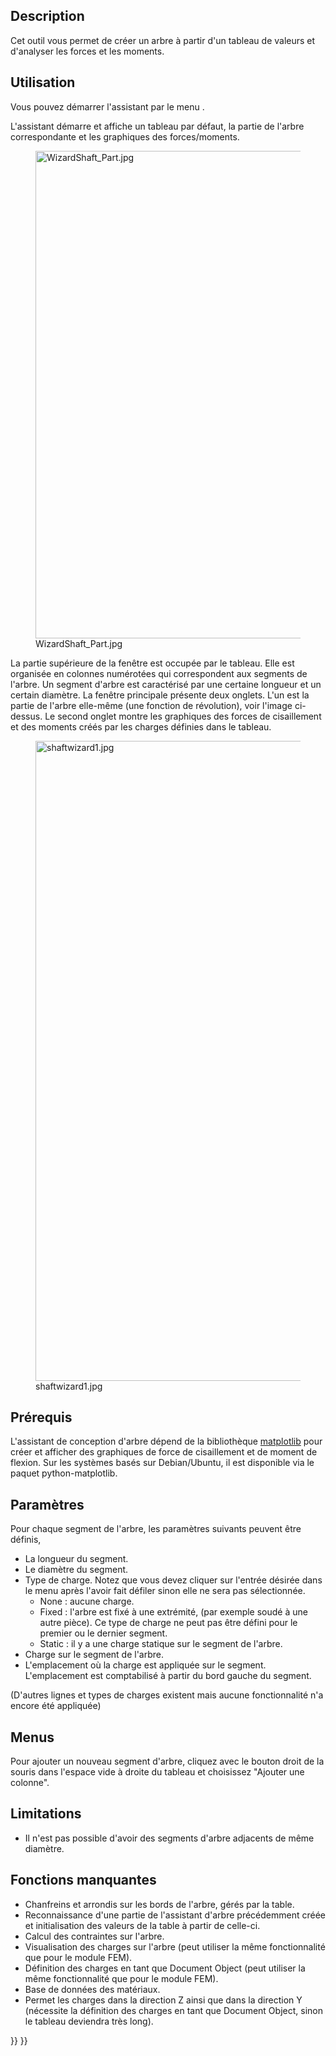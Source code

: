 <languages/>

{{Docnav/fr
|[[PartDesign_InvoluteGear/fr|Engrenage à développante]]
|[[PartDesign_MoveTip/fr|Fonction résultante]]
|[[PartDesign_Workbench/fr|Atelier PartDesign]]
|IconL=PartDesign_InvoluteGear.svg
|IconR=PartDesign_MoveTip.svg
|IconC=Workbench_PartDesign.svg
}}

{{GuiCommand/fr
|Name=PartDesign_WizardShaft
|Name/fr=PartDesign Conception d'arbre
|MenuLocation=PartDesign → Créer un arbre...
|Workbenches=[[PartDesign_Workbench/fr|PartDesign]]
}}

==Description==

Cet outil vous permet de créer un arbre à partir d'un tableau de valeurs et d'analyser les forces et les moments. 

<span id="Usage"></span>
==Utilisation==

Vous pouvez démarrer l'assistant par le menu {{MenuCommand|PartDesign → [[File:PartDesign_WizardShaft.svg|20px]] Créer un arbre...}}.

L'assistant démarre et affiche un tableau par défaut, la partie de l'arbre correspondante et les graphiques des forces/moments.

[[Image:WizardShaft_Part.jpg|780px]]

La partie supérieure de la fenêtre est occupée par le tableau. Elle est organisée en colonnes numérotées qui correspondent aux segments de l'arbre. Un segment d'arbre est caractérisé par une certaine longueur et un certain diamètre. La fenêtre principale présente deux onglets. L'un est la partie de l'arbre elle-même (une fonction de révolution), voir l'image ci-dessus. Le second onglet montre les graphiques des forces de cisaillement et des moments créés par les charges définies dans le tableau.

[[Image:shaftwizard1.jpg|1024px]]

<span id="Prerequisites"></span>
==Prérequis==

L'assistant de conception d'arbre dépend de la bibliothèque [http://matplotlib.org/ matplotlib] pour créer et afficher des graphiques de force de cisaillement et de moment de flexion. Sur les systèmes basés sur Debian/Ubuntu, il est disponible via le paquet python-matplotlib.

<span id="Parameters"></span>
== Paramètres ==

Pour chaque segment de l'arbre, les paramètres suivants peuvent être définis,
* La longueur du segment.
* Le diamètre du segment.
* Type de charge. Notez que vous devez cliquer sur l'entrée désirée dans le menu après l'avoir fait défiler sinon elle ne sera pas sélectionnée.
** None : aucune charge.
** Fixed : l'arbre est fixé à une extrémité, (par exemple soudé à une autre pièce). Ce type de charge ne peut pas être défini pour le premier ou le dernier segment.
** Static : il y a une charge statique sur le segment de l'arbre.
* Charge sur le segment de l'arbre.
* L'emplacement où la charge est appliquée sur le segment. L'emplacement est comptabilisé à partir du bord gauche du segment.
(D'autres lignes et types de charges existent mais aucune fonctionnalité n'a encore été appliquée)

==Menus==

Pour ajouter un nouveau segment d'arbre, cliquez avec le bouton droit de la souris dans l'espace vide à droite du tableau et choisissez "Ajouter une colonne".

==Limitations==

* Il n'est pas possible d'avoir des segments d'arbre adjacents de même diamètre.

<span id="Missing_functionality"></span>
==Fonctions manquantes==

* Chanfreins et arrondis sur les bords de l'arbre, gérés par la table.
* Reconnaissance d'une partie de l'assistant d'arbre précédemment créée et initialisation des valeurs de la table à partir de celle-ci.
* Calcul des contraintes sur l'arbre.
* Visualisation des charges sur l'arbre (peut utiliser la même fonctionnalité que pour le module FEM).
* Définition des charges en tant que Document Object (peut utiliser la même fonctionnalité que pour le module FEM).
* Base de données des matériaux.
* Permet les charges dans la direction Z ainsi que dans la direction Y (nécessite la définition des charges en tant que Document Object, sinon le tableau deviendra très long).


{{Docnav/fr
|[[PartDesign_InvoluteGear/fr|Engrenage à développante]]
|[[PartDesign_MoveTip/fr|Fonction résultante]]
|[[PartDesign_Workbench/fr|Atelier PartDesign]]
|IconL=PartDesign_InvoluteGear.svg
|IconR=PartDesign_MoveTip.svg
|IconC=Workbench_PartDesign.svg
}}

{{PartDesign Tools navi{{#translation:}}}}
{{Userdocnavi{{#translation:}}}}